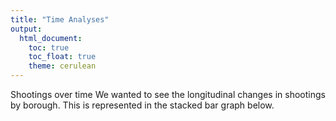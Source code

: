 ```yaml
---
title: "Time Analyses"
output: 
  html_document:
    toc: true
    toc_float: true
    theme: cerulean
---
```


Shootings over time
We wanted to see the longitudinal changes in shootings by borough. This is represented in the stacked bar graph below.     
  
  
  

